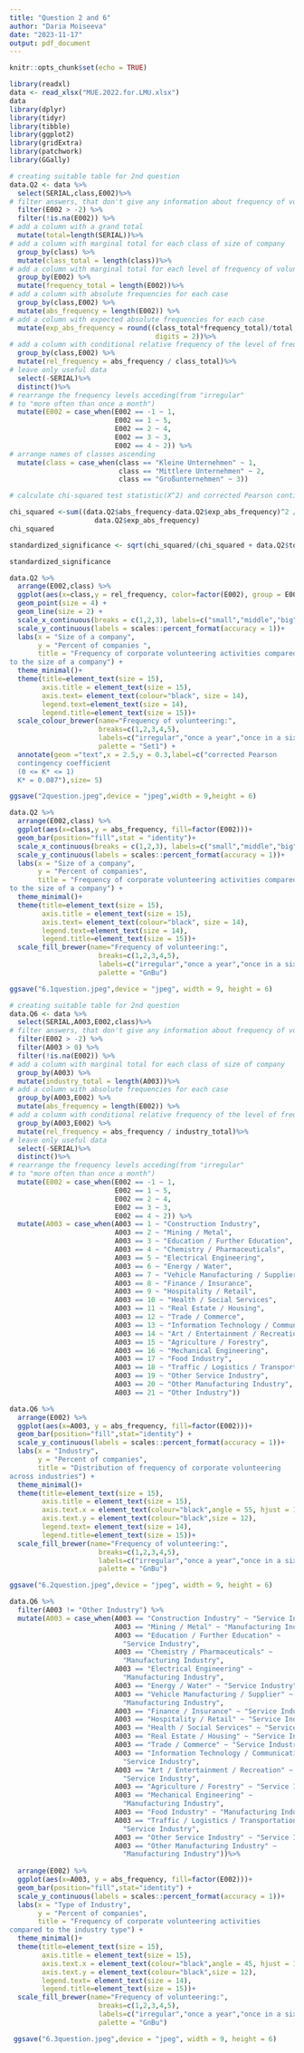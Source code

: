 ```yaml
---
title: "Question 2 and 6"
author: "Daria Moiseeva"
date: "2023-11-17"
output: pdf_document
---
```


```r
knitr::opts_chunk$set(echo = TRUE)
```


```r
library(readxl)
data <- read_xlsx("MUE.2022.for.LMU.xlsx")
data
library(dplyr)
library(tidyr)
library(tibble)
library(ggplot2)
library(gridExtra)
library(patchwork)
library(GGally)

```

```r
# creating suitable table for 2nd question 
data.Q2 <- data %>%
  select(SERIAL,class,E002)%>%
# filter answers, that don't give any information about frequency of volunteering
  filter(E002 > -2) %>%
  filter(!is.na(E002)) %>%
# add a column with a grand total
  mutate(total=length(SERIAL))%>%
# add a column with marginal total for each class of size of company
  group_by(class) %>%
  mutate(class_total = length(class))%>%
# add a column with marginal total for each level of frequency of volunteering
  group_by(E002) %>%
  mutate(frequency_total = length(E002))%>%
# add a column with absolute frequencies for each case
  group_by(class,E002) %>%
  mutate(abs_frequency = length(E002)) %>%
# add a column with expected absolute frequencies for each case
  mutate(exp_abs_frequency = round((class_total*frequency_total)/total,
                                    digits = 2))%>%
# add a column with conditional relative frequency of the level of frequency of volunteering given the class of size of a company
  group_by(class,E002) %>%
  mutate(rel_frequency = abs_frequency / class_total)%>%
# leave only useful data
  select(-SERIAL)%>%
  distinct()%>%
# rearrange the frequency levels acceding(from "irregular" 
# to "more often than once a month")
  mutate(E002 = case_when(E002 == -1 ~ 1,
                          E002 == 1 ~ 5,
                          E002 == 2 ~ 4,
                          E002 == 3 ~ 3,
                          E002 == 4 ~ 2)) %>%
# arrange names of classes ascending
  mutate(class = case_when(class == "Kleine Unternehmen" ~ 1,
                           class == "Mittlere Unternehmen" ~ 2,
                           class == "Großunternehmen" ~ 3))

# calculate chi-squared test statistic(X^2) and corrected Pearson contingency coefficient(K*) to quantify the strength of correlation

chi_squared <-sum((data.Q2$abs_frequency-data.Q2$exp_abs_frequency)^2 /
                     data.Q2$exp_abs_frequency)
chi_squared

standardized_significance <- sqrt(chi_squared/(chi_squared + data.Q2$total[1])) /    sqrt((min(n_distinct(data.Q2$class),n_distinct(data.Q2$E002))-1)/ min(n_distinct(data.Q2$class),n_distinct(data.Q2$E002)))

standardized_significance

data.Q2 %>%
  arrange(E002,class) %>%
  ggplot(aes(x=class,y = rel_frequency, color=factor(E002), group = E002))+
  geom_point(size = 4) +
  geom_line(size = 2) +
  scale_x_continuous(breaks = c(1,2,3), labels=c("small","middle","big"))+
  scale_y_continuous(labels = scales::percent_format(accuracy = 1))+
  labs(x = "Size of a company",
       y = "Percent of companies ",
       title = "Frequency of corporate volunteering activities compared
to the size of a company") +
  theme_minimal()+
  theme(title=element_text(size = 15),
        axis.title = element_text(size = 15),
        axis.text= element_text(colour="black", size = 14),
        legend.text=element_text(size = 14),
        legend.title=element_text(size = 15))+
  scale_colour_brewer(name="Frequency of volunteering:",
                      breaks=c(1,2,3,4,5),
                      labels=c("irregular","once a year","once in a six months",                           "once per quarter","more often than once a month"),
                      palette = "Set1") +
  annotate(geom ="text",x = 2.5,y = 0.3,label=c("corrected Pearson
  contingency coefficient
  (0 <= K* <= 1)
  K* = 0.087"),size= 5)

ggsave("2question.jpeg",device = "jpeg",width = 9,height = 6)

```

```r
data.Q2 %>%
  arrange(E002,class) %>%
  ggplot(aes(x=class,y = abs_frequency, fill=factor(E002)))+
  geom_bar(position="fill",stat = "identity")+
  scale_x_continuous(breaks = c(1,2,3), labels=c("small","middle","big"))+
  scale_y_continuous(labels = scales::percent_format(accuracy = 1))+
  labs(x = "Size of a company",
       y = "Percent of companies",
       title = "Frequency of corporate volunteering activities compared
to the size of a company") +
  theme_minimal()+
  theme(title=element_text(size = 15),
        axis.title = element_text(size = 15),
        axis.text= element_text(colour="black", size = 14),
        legend.text=element_text(size = 14),
        legend.title=element_text(size = 15))+
  scale_fill_brewer(name="Frequency of volunteering:",
                      breaks=c(1,2,3,4,5),
                      labels=c("irregular","once a year","once in a six months",                           "once per quarter","more often than once a month"),
                      palette = "GnBu")

ggsave("6.1question.jpeg",device = "jpeg", width = 9, height = 6)
```



```r
# creating suitable table for 2nd question 
data.Q6 <- data %>%
  select(SERIAL,A003,E002,class)%>%
# filter answers, that don't give any information about frequency of volunteering
  filter(E002 > -2) %>%
  filter(A003 > 0) %>%
  filter(!is.na(E002)) %>%
# add a column with marginal total for each class of size of company
  group_by(A003) %>%
  mutate(industry_total = length(A003))%>%
# add a column with absolute frequencies for each case
  group_by(A003,E002) %>%
  mutate(abs_frequency = length(E002)) %>%
# add a column with conditional relative frequency of the level of frequency of volunteering given the class of size of a company
  group_by(A003,E002) %>%
  mutate(rel_frequency = abs_frequency / industry_total)%>%
# leave only useful data
  select(-SERIAL)%>%
  distinct()%>%
# rearrange the frequency levels acceding(from "irregular" 
# to "more often than once a month")
  mutate(E002 = case_when(E002 == -1 ~ 1,
                          E002 == 1 ~ 5,
                          E002 == 2 ~ 4,
                          E002 == 3 ~ 3,
                          E002 == 4 ~ 2)) %>%
  mutate(A003 = case_when(A003 == 1 ~ "Construction Industry",
                          A003 == 2 ~ "Mining / Metal",
                          A003 == 3 ~ "Education / Further Education", 
                          A003 == 4 ~ "Chemistry / Pharmaceuticals",
                          A003 == 5 ~ "Electrical Engineering",
                          A003 == 6 ~ "Energy / Water", 
                          A003 == 7 ~ "Vehicle Manufacturing / Supplier",
                          A003 == 8 ~ "Finance / Insurance", 
                          A003 == 9 ~ "Hospitality / Retail",
                          A003 == 10 ~ "Health / Social Services",
                          A003 == 11 ~ "Real Estate / Housing",
                          A003 == 12 ~ "Trade / Commerce", 
                          A003 == 13 ~ "Information Technology / Communication", 
                          A003 == 14 ~ "Art / Entertainment / Recreation",
                          A003 == 15 ~ "Agriculture / Forestry", 
                          A003 == 16 ~ "Mechanical Engineering",
                          A003 == 17 ~ "Food Industry", 
                          A003 == 18 ~ "Traffic / Logistics / Transportation",
                          A003 == 19 ~ "Other Service Industry", 
                          A003 == 20 ~ "Other Manufacturing Industry",
                          A003 == 21 ~ "Other Industry"))

data.Q6 %>%
  arrange(E002) %>%
  ggplot(aes(x=A003, y = abs_frequency, fill=factor(E002)))+
  geom_bar(position="fill",stat="identity") +
  scale_y_continuous(labels = scales::percent_format(accuracy = 1))+
  labs(x = "Industry",
       y = "Percent of companies",
       title = "Distribution of frequency of corporate volunteering
across industries") +
  theme_minimal()+
  theme(title=element_text(size = 15),
        axis.title = element_text(size = 15),
        axis.text.x = element_text(colour="black",angle = 55, hjust = 1,size = 12),
        axis.text.y = element_text(colour="black",size = 12),
        legend.text= element_text(size = 14),
        legend.title=element_text(size = 15))+
  scale_fill_brewer(name="Frequency of volunteering:",
                      breaks=c(1,2,3,4,5),
                      labels=c("irregular","once a year","once in a six months",                           "once per quarter","more often than once a month"),
                      palette = "GnBu")

ggsave("6.2question.jpeg",device = "jpeg", width = 9, height = 6)

```

```r
data.Q6 %>%
  filter(A003 != "Other Industry") %>%
  mutate(A003 = case_when(A003 == "Construction Industry" ~ "Service Industry",
                          A003 == "Mining / Metal" ~ "Manufacturing Industry",
                          A003 == "Education / Further Education" ~ 
                            "Service Industry",
                          A003 == "Chemistry / Pharmaceuticals" ~
                            "Manufacturing Industry",
                          A003 == "Electrical Engineering" ~
                            "Manufacturing Industry",
                          A003 == "Energy / Water" ~ "Service Industry", 
                          A003 == "Vehicle Manufacturing / Supplier" ~
                            "Manufacturing Industry",
                          A003 == "Finance / Insurance" ~ "Service Industry", 
                          A003 == "Hospitality / Retail" ~ "Service Industry",
                          A003 == "Health / Social Services" ~ "Service Industry",
                          A003 == "Real Estate / Housing" ~ "Service Industry",
                          A003 == "Trade / Commerce" ~ "Service Industry", 
                          A003 == "Information Technology / Communication" ~
                            "Service Industry", 
                          A003 == "Art / Entertainment / Recreation" ~
                            "Service Industry",
                          A003 == "Agriculture / Forestry" ~ "Service Industry", 
                          A003 == "Mechanical Engineering" ~ 
                            "Manufacturing Industry",
                          A003 == "Food Industry" ~ "Manufacturing Industry", 
                          A003 == "Traffic / Logistics / Transportation" ~
                            "Service Industry",
                          A003 == "Other Service Industry" ~ "Service Industry", 
                          A003 == "Other Manufacturing Industry" ~
                            "Manufacturing Industry"))%>%
 
  arrange(E002) %>%
  ggplot(aes(x=A003, y = abs_frequency, fill=factor(E002)))+
  geom_bar(position="fill",stat="identity") +
  scale_y_continuous(labels = scales::percent_format(accuracy = 1))+
  labs(x = "Type of Industry",
       y = "Percent of companies",
       title = "Frequency of corporate volunteering activities
compared to the industry type") +
  theme_minimal()+
  theme(title=element_text(size = 15),
        axis.title = element_text(size = 15),
        axis.text.x = element_text(colour="black",angle = 45, hjust = 1,size = 12),
        axis.text.y = element_text(colour="black",size = 12),
        legend.text= element_text(size = 14),
        legend.title=element_text(size = 15))+
  scale_fill_brewer(name="Frequency of volunteering:",
                      breaks=c(1,2,3,4,5),
                      labels=c("irregular","once a year","once in a six months",                           "once per quarter","more often than once a month"),
                      palette = "GnBu")

 ggsave("6.3question.jpeg",device = "jpeg", width = 9, height = 6)

```



